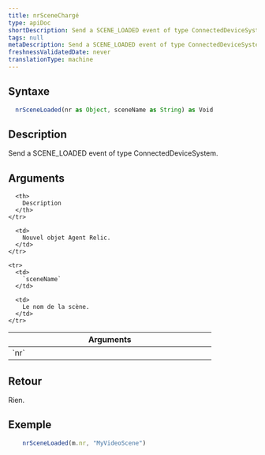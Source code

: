 ```yaml
---
title: nrSceneChargé
type: apiDoc
shortDescription: Send a SCENE_LOADED event of type ConnectedDeviceSystem.
tags: null
metaDescription: Send a SCENE_LOADED event of type ConnectedDeviceSystem.
freshnessValidatedDate: never
translationType: machine
---
```


## Syntaxe

```js
  nrSceneLoaded(nr as Object, sceneName as String) as Void
```

## Description

Send a SCENE\_LOADED event of type ConnectedDeviceSystem.

## Arguments

<table>
  <thead>
    <tr>
      <th width="25%">
        Arguments
      </th>

      <th>
        Description
      </th>
    </tr>
  </thead>

  <tbody>
    <tr>
      <td>
        `nr`
      </td>

      <td>
        Nouvel objet Agent Relic.
      </td>
    </tr>

    <tr>
      <td>
        `sceneName`
      </td>

      <td>
        Le nom de la scène.
      </td>
    </tr>
  </tbody>
</table>

## Retour

Rien.

## Exemple

```js
  	nrSceneLoaded(m.nr, "MyVideoScene")
```
